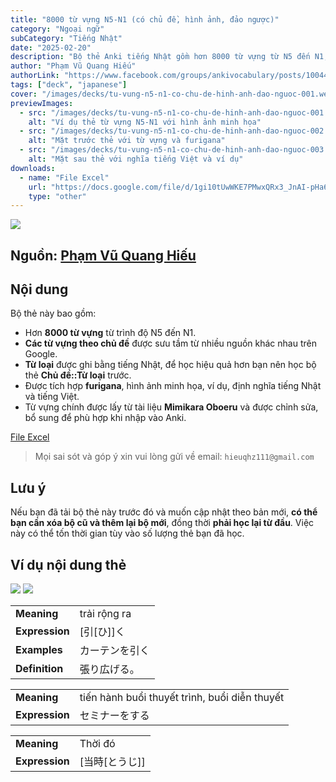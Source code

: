 ```yaml
---
title: "8000 từ vựng N5-N1 (có chủ đề, hình ảnh, đảo ngược)"
category: "Ngoại ngữ"
subCategory: "Tiếng Nhật"
date: "2025-02-20"
description: "Bộ thẻ Anki tiếng Nhật gồm hơn 8000 từ vựng từ N5 đến N1, có kèm từ vựng phân theo chủ đề, hình ảnh minh họa, furigana, phân loại từ loại và cập nhật thường xuyên theo quá trình học thực tế."
author: "Phạm Vũ Quang Hiếu"
authorLink: "https://www.facebook.com/groups/ankivocabulary/posts/1004481160311541/"
tags: ["deck", "japanese"]
cover: "/images/decks/tu-vung-n5-n1-co-chu-de-hinh-anh-dao-nguoc-001.webp"
previewImages:
  - src: "/images/decks/tu-vung-n5-n1-co-chu-de-hinh-anh-dao-nguoc-001.webp"
    alt: "Ví dụ thẻ từ vựng N5-N1 với hình ảnh minh họa"
  - src: "/images/decks/tu-vung-n5-n1-co-chu-de-hinh-anh-dao-nguoc-002.webp"
    alt: "Mặt trước thẻ với từ vựng và furigana"
  - src: "/images/decks/tu-vung-n5-n1-co-chu-de-hinh-anh-dao-nguoc-003.webp"
    alt: "Mặt sau thẻ với nghĩa tiếng Việt và ví dụ"
downloads:
  - name: "File Excel"
    url: "https://docs.google.com/file/d/1gi10tUwWKE7PMwxQRx3_JnAI-pHa6cJT/edit?filetype=msexcel"
    type: "other"
---
```


![](/images/decks/tu-vung-n5-n1-co-chu-de-hinh-anh-dao-nguoc-001.webp)

## Nguồn: [Phạm Vũ Quang Hiếu](https://www.facebook.com/groups/ankivocabulary/posts/1004481160311541/)

## Nội dung

Bộ thẻ này bao gồm:

- Hơn **8000 từ vựng** từ trình độ N5 đến N1.
- **Các từ vựng theo chủ đề** được sưu tầm từ nhiều nguồn khác nhau trên Google.
- **Từ loại** được ghi bằng tiếng Nhật, để học hiệu quả hơn bạn nên học bộ thẻ **Chủ đề::Từ loại** trước.
- Được tích hợp **furigana**, hình ảnh minh họa, ví dụ, định nghĩa tiếng Nhật và tiếng Việt.
- Từ vựng chính được lấy từ tài liệu **Mimikara Oboeru** và được chỉnh sửa, bổ sung để phù hợp khi nhập vào Anki.

[File Excel](https://docs.google.com/file/d/1gi10tUwWKE7PMwxQRx3_JnAI-pHa6cJT/edit?filetype=msexcel)

> Mọi sai sót và góp ý xin vui lòng gửi về email: `hieuqhz111@gmail.com`

## Lưu ý

Nếu bạn đã tải bộ thẻ này trước đó và muốn cập nhật theo bản mới, **có thể bạn cần xóa bộ cũ và thêm lại bộ mới**, đồng thời **phải học lại từ đầu**. Việc này có thể tốn thời gian tùy vào số lượng thẻ bạn đã học.

## Ví dụ nội dung thẻ

![](/images/decks/tu-vung-n5-n1-co-chu-de-hinh-anh-dao-nguoc-002.webp)
![](/images/decks/tu-vung-n5-n1-co-chu-de-hinh-anh-dao-nguoc-003.webp)

<table><tbody>
<tr><td><b>Meaning</b></td><td>trải rộng ra</td></tr>
<tr><td><b>Expression</b></td><td>[引[ひ]]く</td></tr>
<tr><td><b>Examples</b></td><td>カーテンを引く</td></tr>
<tr><td><b>Definition</b></td><td>張り広げる。</td></tr>
</tbody></table>

<table><tbody>
<tr><td><b>Meaning</b></td><td>tiến hành buổi thuyết trình, buổi diễn thuyết</td></tr>
<tr><td><b>Expression</b></td><td>セミナーをする</td></tr>
</tbody></table>

<table><tbody>
<tr><td><b>Meaning</b></td><td>Thời đó</td></tr>
<tr><td><b>Expression</b></td><td>[当時[とうじ]]</td></tr>
</tbody></table>